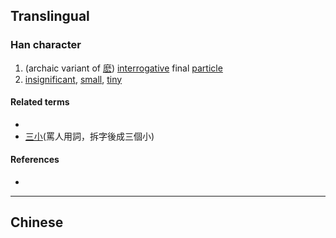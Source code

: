 {{character info/new}}
{{also|小}}
==Translingual==

===Han character===
{{Han char|rn=42|rad=小|as=06|sn=9|four=|canj=FFF,XFFF|ids=⿱小⿰小小}}

# (archaic variant of [[麽]]) [[interrogative]] final [[particle]]
# [[insignificant]], [[small]], [[tiny]]

====Related terms====
* {{l|mul|小}}
*[[三小]](罵人用詞，拆字後成三個小)

====References====
* {{Han ref|kx=0297.140|dkj=07498|dj=0592.050|hdz=10564.080|uh=5C1B|ud=23579}}

----

==Chinese==
{{zh-see|麼|a}}